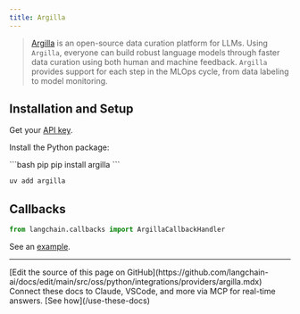 ```yaml
---
title: Argilla
---
```


>[Argilla](https://argilla.io/) is an open-source data curation platform for LLMs.
> Using `Argilla`, everyone can build robust language models through faster data curation
> using both human and machine feedback. `Argilla` provides support for each step in the MLOps cycle,
> from data labeling to model monitoring.

## Installation and Setup

Get your [API key](https://platform.openai.com/account/api-keys).

Install the Python package:

<CodeGroup>
```bash pip
pip install argilla
```

```bash uv
uv add argilla
```
</CodeGroup>

## Callbacks


```python
from langchain.callbacks import ArgillaCallbackHandler
```

See an [example](/oss/python/integrations/callbacks/argilla).

---

<Callout icon="pen-to-square" iconType="regular">
    [Edit the source of this page on GitHub](https://github.com/langchain-ai/docs/edit/main/src/oss/python/integrations/providers/argilla.mdx)
</Callout>
<Tip icon="terminal" iconType="regular">
    Connect these docs to Claude, VSCode, and more via MCP for    real-time answers. [See how](/use-these-docs)
</Tip>
